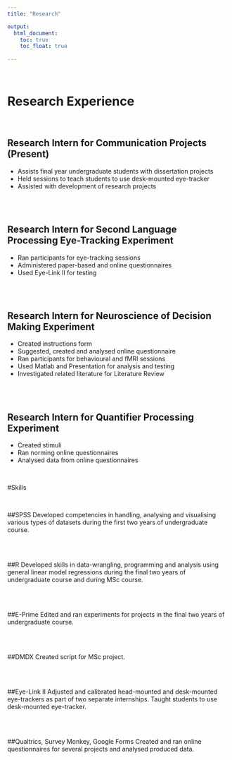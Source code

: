 ```yaml
---
title: "Research"

output:  
  html_document:
    toc: true
    toc_float: true
      
---
```

<br>

# Research Experience

<br>


## Research Intern for Communication Projects (Present)

* Assists final year undergraduate students with dissertation projects
* Held sessions to teach students to use desk-mounted eye-tracker
* Assisted with development of research projects

<br>
<br>

## Research Intern for Second Language Processing Eye-Tracking Experiment

*	Ran participants for eye-tracking sessions
*	Administered paper-based and online questionnaires
*	Used Eye-Link II for testing

<br>
<br>

## Research Intern for Neuroscience of Decision Making Experiment

*	Created instructions form
*	Suggested, created and analysed online questionnaire
*	Ran participants for behavioural and fMRI sessions
*	Used Matlab and Presentation for analysis and testing
*	Investigated related literature for Literature Review

<br>
<br>

## Research Intern for Quantifier Processing Experiment

*	Created stimuli
*	Ran norming online questionnaires
*	Analysed data from online questionnaires

<br>

#Skills

<br>

##SPSS
Developed competencies in handling, analysing and visualising various types of datasets during the first two years of undergraduate course.

<br>
<br>

##R
Developed skills in data-wrangling, programming and analysis using general linear model regressions during the final two years of undergraduate course and during MSc course. 

<br>
<br>

##E-Prime
Edited and ran experiments for projects in the final two years of undergraduate course.

<br>
<br>

##DMDX
Created script for MSc project.

<br>
<br>

##Eye-Link II
Adjusted and calibrated head-mounted and desk-mounted eye-trackers as part of two separate internships. Taught students to use desk-mounted eye-tracker.

<br>
<br>

##Qualtrics, Survey Monkey, Google Forms
Created and ran online questionnaires for several projects and analysed produced data.